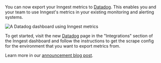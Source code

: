 
You can now export your Inngest metrics to [Datadog](https://www.datadoghq.com/). This enables you and your team to use Inngest's metrics in your existing monitoring and alerting systems.

![A Datadog dashboard using Inngest metrics](/assets/docs/platform/monitor/datadog-integration/example-dashboard-2025-05-23.png "The default dashboard for the Inngest Datadog integration")

To get started, visit the new [Datadog](https://app.inngest.com/settings/integrations/datadog) page in the "Integrations" section of the Inngest dashboard and follow the instructions to get the scrape config for the environment that you want to export metrics from.

Learn more in our [announcement blog post](/blog/announcing-metrics-export).

